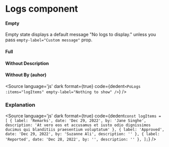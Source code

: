 # Logs component




<Meta title="Components/Logs" component={PoLogs} />

<Description of={PoLogs} />

#### Empty
Empty state displays a default message "No logs to display." unless you pass ``empty-label="Custom message"`` prop.
<Canvas withToolbar>
    <Story inline={true} id="components-logs--empty" />
</Canvas>

#### Full
<Canvas withToolbar>
    <Story inline={true} id="components-logs--full" />
</Canvas>

#### Without Description
<Canvas withToolbar>
    <Story inline={true} id="components-logs--without-description" />
</Canvas>

#### Without By (auhor)
<Canvas withToolbar>
    <Story inline={true} id="components-logs--without-by" />
</Canvas>

<Source
  language='js'
  dark
  format={true}
  code={dedent`
    <PoLogs :items="logItems" empty-label="Nothing to show" />
  `}
/>

### Explanation

<ArgsTable of={PoLogs} />

<Source
  language='js'
  dark
  format={true}
  code={dedent`
  const logItems = [
    {
      label: 'Remarks',
      date: 'Dec 29, 2022',
      by: 'Jane Singhe',
      description: 'At vero eos et accusamus et iusto odio dignissimos ducimus qui blanditiis praesentium voluptatum'
    },
    {
      label: 'Approved',
      date: 'Dec 29, 2022',
      by: 'Suzanne Ali',
      description: ''
    },
    {
      label: 'Reported',
      date: 'Dec 28, 2022',
      by: '',
      description: ''
    },
  ];
  `}
/>